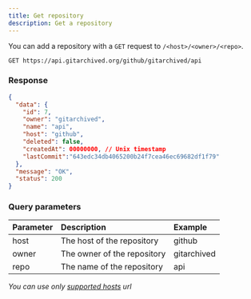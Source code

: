 ```yaml
---
title: Get repository
description: Get a repository
---
```


You can add a repository with a `GET` request to `/<host>/<owner>/<repo>`.

```http
GET https://api.gitarchived.org/github/gitarchived/api
```

### Response
```json
{
  "data": {
    "id": 7,
    "owner": "gitarchived",
    "name": "api",
    "host": "github",
    "deleted": false,
    "createdAt": 00000000, // Unix timestamp
    "lastCommit":"643edc34db4065200b24f7cea46ec69682df1f79"
  },
  "message": "OK",
  "status": 200
}
```

### Query parameters
| Parameter | Description | Example |
| :--- | :--- | :---
| host | The host of the repository | github |
| owner | The owner of the repository |  gitarchived |
| repo | The name of the repository | api |

*You can use only [supported hosts](/) url*
